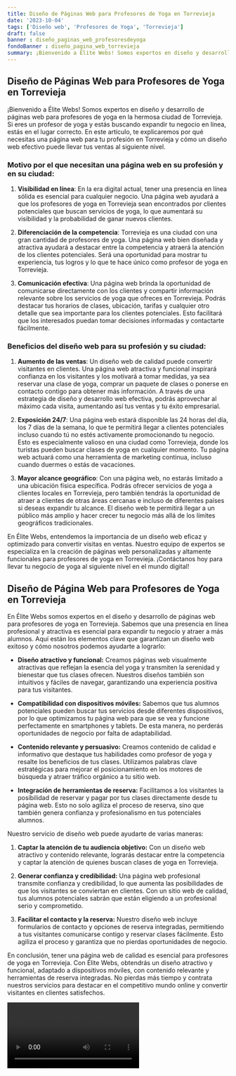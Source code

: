 ```yaml
---
title: Diseño de Páginas Web para Profesores de Yoga en Torrevieja
date: '2023-10-04'
tags: ['Diseño web', 'Profesores de Yoga', 'Torrevieja']
draft: false
banner : diseño_paginas_web_profesoresdeyoga
fondoBanner : diseño_pagina_web_torrevieja
summary: ¡Bienvenido a Élite Webs! Somos expertos en diseño y desarrollo de páginas web para profesores de yoga en la hermosa ciudad de Torrevieja. Si eres un profesor de yoga y estás buscando expandir tu negocio en línea, estás en el lugar correcto. En este artículo, te explicaremos por qué necesitas una página web para tu profesión en Torrevieja y cómo un diseño web efectivo puede llevar tus ventas al siguiente nivel.
---
```


## Diseño de Páginas Web para Profesores de Yoga en Torrevieja

¡Bienvenido a Élite Webs! Somos expertos en diseño y desarrollo de páginas web para profesores de yoga en la hermosa ciudad de Torrevieja. Si eres un profesor de yoga y estás buscando expandir tu negocio en línea, estás en el lugar correcto. En este artículo, te explicaremos por qué necesitas una página web para tu profesión en Torrevieja y cómo un diseño web efectivo puede llevar tus ventas al siguiente nivel.

### Motivo por el que necesitan una página web en su profesión y en su ciudad:

1. **Visibilidad en línea**: En la era digital actual, tener una presencia en línea sólida es esencial para cualquier negocio. Una página web ayudará a que los profesores de yoga en Torrevieja sean encontrados por clientes potenciales que buscan servicios de yoga, lo que aumentará su visibilidad y la probabilidad de ganar nuevos clientes.

2. **Diferenciación de la competencia**: Torrevieja es una ciudad con una gran cantidad de profesores de yoga. Una página web bien diseñada y atractiva ayudará a destacar entre la competencia y atraerá la atención de los clientes potenciales. Será una oportunidad para mostrar tu experiencia, tus logros y lo que te hace único como profesor de yoga en Torrevieja.

3. **Comunicación efectiva**: Una página web brinda la oportunidad de comunicarse directamente con los clientes y compartir información relevante sobre los servicios de yoga que ofreces en Torrevieja. Podrás destacar tus horarios de clases, ubicación, tarifas y cualquier otro detalle que sea importante para los clientes potenciales. Esto facilitará que los interesados puedan tomar decisiones informadas y contactarte fácilmente.

### Beneficios del diseño web para su profesión y su ciudad:

1. **Aumento de las ventas**: Un diseño web de calidad puede convertir visitantes en clientes. Una página web atractiva y funcional inspirará confianza en los visitantes y los motivará a tomar medidas, ya sea reservar una clase de yoga, comprar un paquete de clases o ponerse en contacto contigo para obtener más información. A través de una estrategia de diseño y desarrollo web efectiva, podrás aprovechar al máximo cada visita, aumentando así tus ventas y tu éxito empresarial.

2. **Exposición 24/7**: Una página web estará disponible las 24 horas del día, los 7 días de la semana, lo que te permitirá llegar a clientes potenciales incluso cuando tú no estés activamente promocionando tu negocio. Esto es especialmente valioso en una ciudad como Torrevieja, donde los turistas pueden buscar clases de yoga en cualquier momento. Tu página web actuará como una herramienta de marketing continua, incluso cuando duermes o estás de vacaciones.

3. **Mayor alcance geográfico**: Con una página web, no estarás limitado a una ubicación física específica. Podrás ofrecer servicios de yoga a clientes locales en Torrevieja, pero también tendrás la oportunidad de atraer a clientes de otras áreas cercanas e incluso de diferentes países si deseas expandir tu alcance. El diseño web te permitirá llegar a un público más amplio y hacer crecer tu negocio más allá de los límites geográficos tradicionales.

En Élite Webs, entendemos la importancia de un diseño web eficaz y optimizado para convertir visitas en ventas. Nuestro equipo de expertos se especializa en la creación de páginas web personalizadas y altamente funcionales para profesores de yoga en Torrevieja. ¡Contáctanos hoy para llevar tu negocio de yoga al siguiente nivel en el mundo digital!

<GifSeo />

<Cta />

## Diseño de Página Web para Profesores de Yoga en Torrevieja

En Élite Webs somos expertos en el diseño y desarrollo de páginas web para profesores de yoga en Torrevieja. Sabemos que una presencia en línea profesional y atractiva es esencial para expandir tu negocio y atraer a más alumnos. Aquí están los elementos clave que garantizan un diseño web exitoso y cómo nosotros podemos ayudarte a lograrlo:

- **Diseño atractivo y funcional:** Creamos páginas web visualmente atractivas que reflejan la esencia del yoga y transmiten la serenidad y bienestar que tus clases ofrecen. Nuestros diseños también son intuitivos y fáciles de navegar, garantizando una experiencia positiva para tus visitantes.

- **Compatibilidad con dispositivos móviles:** Sabemos que tus alumnos potenciales pueden buscar tus servicios desde diferentes dispositivos, por lo que optimizamos tu página web para que se vea y funcione perfectamente en smartphones y tablets. De esta manera, no perderás oportunidades de negocio por falta de adaptabilidad.

- **Contenido relevante y persuasivo:** Creamos contenido de calidad e informativo que destaque tus habilidades como profesor de yoga y resalte los beneficios de tus clases. Utilizamos palabras clave estratégicas para mejorar el posicionamiento en los motores de búsqueda y atraer tráfico orgánico a tu sitio web.

- **Integración de herramientas de reserva:** Facilitamos a los visitantes la posibilidad de reservar y pagar por tus clases directamente desde tu página web. Esto no solo agiliza el proceso de reserva, sino que también genera confianza y profesionalismo en tus potenciales alumnos.

Nuestro servicio de diseño web puede ayudarte de varias maneras:

1. **Captar la atención de tu audiencia objetivo:** Con un diseño web atractivo y contenido relevante, lograrás destacar entre la competencia y captar la atención de quienes buscan clases de yoga en Torrevieja.

2. **Generar confianza y credibilidad:** Una página web profesional transmite confianza y credibilidad, lo que aumenta las posibilidades de que los visitantes se conviertan en clientes. Con un sitio web de calidad, tus alumnos potenciales sabrán que están eligiendo a un profesional serio y comprometido.

3. **Facilitar el contacto y la reserva:** Nuestro diseño web incluye formularios de contacto y opciones de reserva integradas, permitiendo a tus visitantes comunicarse contigo y reservar clases fácilmente. Esto agiliza el proceso y garantiza que no pierdas oportunidades de negocio.

En conclusión, tener una página web de calidad es esencial para profesores de yoga en Torrevieja. Con Élite Webs, obtendrás un diseño atractivo y funcional, adaptado a dispositivos móviles, con contenido relevante y herramientas de reserva integradas. No pierdas más tiempo y contrata nuestros servicios para destacar en el competitivo mundo online y convertir visitantes en clientes satisfechos.

<Video />

<CtaBot job='Profesores de Yoga' city='Torrevieja'/>

<Gmaps query='Torrevieja+españa+maps' />
